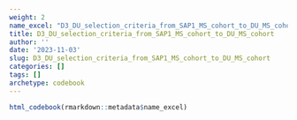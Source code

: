 ```yaml
---
weight: 2
name_excel: "D3_DU_selection_criteria_from_SAP1_MS_cohort_to_DU_MS_cohort.xlsx"
title: D3_DU_selection_criteria_from_SAP1_MS_cohort_to_DU_MS_cohort
author: ''
date: '2023-11-03'
slug: D3_DU_selection_criteria_from_SAP1_MS_cohort_to_DU_MS_cohort
categories: []
tags: []
archetype: codebook
---
```


```r
html_codebook(rmarkdown::metadata$name_excel)
```
